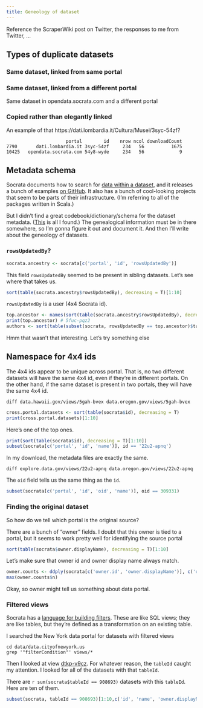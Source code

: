 ```yaml
---
title: Geneology of dataset
---
```





Reference the ScraperWiki post on Twitter, the responses to me from Twitter, ...


## Types of duplicate datasets

### Same dataset, linked from same portal

### Same dataset, linked from a different portal
Same dataset in opendata.socrata.com and a different portal

### Copied rather than elegantly linked
An example of that
https://dati.lombardia.it/Cultura/Musei/3syc-54zf?


```
                      portal        id    nrow ncol downloadCount
7790       dati.lombardia.it 3syc-54zf     234   56          1675
10425   opendata.socrata.com 54y8-wyde     234   56             9
```



## Metadata schema
Socrata documents how to search for [data within a dataset](https://opendata.socrata.com/api/docs/),
and it releases a bunch of examples [on GitHub](https://github.com/socrata). It also has a bunch of
cool-looking projects that seem to be parts of their infrastructure. (I'm referring to all of the
packages written in Scala.)

But I didn't find a great codebook/dictionary/schema for the dataset metadata.
([This](https://opendata.socrata.com/api/docs/views) is all I found.)
The genealogical information must be in there somewhere, so I'm gonna figure
it out and document it. And then I'll write about the geneology of datasets.

### `rowsUpdatedBy`?
```r
socrata.ancestry <- socrata[c('portal', 'id', 'rowsUpdatedBy')]
```

This field `rowsUpdatedBy` seemed to be present in sibling datasets.
Let's see where that takes us.

```r
sort(table(socrata.ancestry$rowsUpdatedBy), decreasing = T)[1:10]
```

`rowsUpdatedBy` is a user (4x4 Socrata id).

```r
top.ancestor <- names(sort(table(socrata.ancestry$rowsUpdatedBy), decreasing = T))[2]
print(top.ancestor) # 5fuc-pqz2
authors <- sort(table(subset(socrata, rowsUpdatedBy == top.ancestor)$tableAuthor.id), decreasing = T)[1:10]
```

Hmm that wasn't that interesting. Let's try something else

## Namespace for 4x4 ids
The 4x4 ids appear to be unique across portal. That is, no two different
datasets will have the same 4x4 id, even if they're in different portals.
On the other hand, if the same dataset is present in two portals, they
will have the same 4x4 id.


    diff data.hawaii.gov/views/5gah-bvex data.oregon.gov/views/5gah-bvex

```r
cross.portal.datasets <- sort(table(socrata$id), decreasing = T)
print(cross.portal.datasets)[1:10]
```

Here's one of the top ones.

```r
print(sort(table(socrata$id), decreasing = T)[1:10])
subset(socrata[c('portal', 'id', 'name')], id == '22u2-apnq')
```

In my download, the metadata files are exactly the same.

    diff explore.data.gov/views/22u2-apnq data.oregon.gov/views/22u2-apnq

The `oid` field tells us the same thing as the `id`.

```r
subset(socrata[c('portal', 'id', 'oid', 'name')], oid == 309331)
```

### Finding the original dataset
So how do we tell which portal is the original source?

There are a bunch of "owner" fields. I doubt that this owner is tied to a
portal, but it seems to work pretty well for identifying the source portal

```r
sort(table(socrata$owner.displayName), decreasing = T)[1:10]
```

Let's make sure that owner id and owner display name always match.

```r
owner.counts <- ddply(socrata[c('owner.id', 'owner.displayName')], c('owner.id', 'owner.displayName'), function(df) {c(n = nrow(df))})
max(owner.counts$n)
```

Okay, so owner might tell us something about data portal.

### Filtered views
Socrata has a [language for building filters](http://dev.socrata.com/deprecated/querying-datasets).
These are like SQL views; they are like tables, but they're
defined as a transformation on an existing table.

I searched the New York data portal for datasets with filtered views

    cd data/data.cityofnewyork.us
    grep '"filterCondition"' views/*

Then I looked at view [dtkp-v9cz]().
For whatever reason, the `tableId` caught my attention.
I looked for all of the datasets with that `tableId`.

There are `r sum(socrata$tableId == 908693)` datasets with this `tableId`.
Here are ten of them.

```r
subset(socrata, tableId == 908693)[1:10,c('id', 'name', 'owner.displayName')]
```



